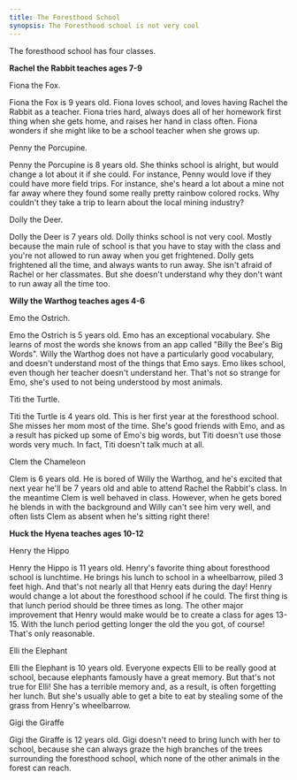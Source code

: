 ```yaml
---
title: The Foresthood School
synopsis: The Foresthood school is not very cool
---
```


The foresthood school has four classes.

**Rachel the Rabbit teaches ages 7-9**

Fiona the Fox.

Fiona the Fox is 9 years old. Fiona loves school, and loves having Rachel the Rabbit as a teacher.  Fiona tries hard, always does all of her homework first thing when she gets home, and raises her hand in class often.  Fiona wonders if she might like to be a school teacher when she grows up.

Penny the Porcupine.

Penny the Porcupine is 8 years old.  She thinks school is alright, but would change a lot about it if she could.  For instance, Penny would love if they could have more field trips.  For instance, she's heard a lot about a mine not far away where they found some really pretty rainbow colored rocks.  Why couldn't they take a trip to learn about the local mining industry?

Dolly the Deer.

Dolly the Deer is 7 years old.  Dolly thinks school is not very cool.  Mostly because the main rule of school is that you have to stay with the class and you're not allowed to run away when you get frightened.  Dolly gets frightened all the time, and always wants to run away.  She isn't afraid of Rachel or her classmates.  But she doesn't understand why they don't want to run away all the time too.

**Willy the Warthog teaches ages 4-6**

Emo the Ostrich.

Emo the Ostrich is 5 years old.  Emo has an exceptional vocabulary.  She learns of most the words she knows from an app called "Billy the Bee's Big Words". Willy the Warthog does not have a particularly good vocabulary, and doesn't understand most of the things that Emo says.  Emo likes school, even though her teacher doesn't understand her.  That's not so strange for Emo, she's used to not being understood by most animals.

Titi the Turtle.

Titi the Turtle is 4 years old.  This is her first year at the foresthood school.  She misses her mom most of the time.  She's good friends with Emo, and as a result has picked up some of Emo's big words, but Titi doesn't use those words very much. In fact, Titi doesn't talk much at all.

Clem the Chameleon

Clem is 6 years old.  He is bored of Willy the Warthog, and he's excited that next year he'll be 7 years old and able to attend Rachel the Rabbit's class.  In the meantime Clem is well behaved in class.  However, when he gets bored he blends in with the background and Willy can't see him very well, and often lists Clem as absent when he's sitting right there!

**Huck the Hyena teaches ages 10-12**

Henry the Hippo

Henry the Hippo is 11 years old.  Henry's favorite thing about foresthood school is lunchtime. He brings his lunch to school in a wheelbarrow, piled 3 feet high.  And that's not nearly all that Henry eats during the day! Henry would change a lot about the foresthood school if he could.  The first thing is that lunch period should be three times as long.  The other major improvement that Henry would make would be to create a class for ages 13-15. With the lunch period getting longer the old the you got, of course! That's only reasonable.

Elli the Elephant

Elli the Elephant is 10 years old. Everyone expects Elli to be really good at school, because elephants famously have a great memory. But that's not true for Elli! She has a terrible memory and, as a result, is often forgetting her lunch.  But she's usually able to get a bite to eat by stealing some of the grass from Henry's wheelbarrow.

Gigi the Giraffe

Gigi the Giraffe is 12 years old. Gigi doesn't need to bring lunch with her to school, because she can always graze the high branches of the trees surrounding the foresthood school, which none of the other animals in the forest can reach.
